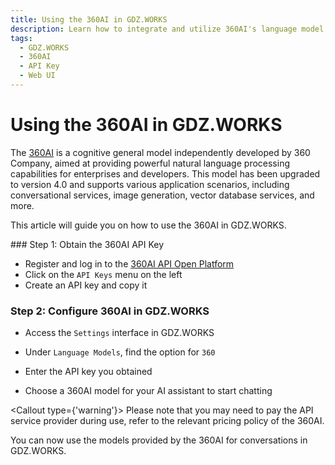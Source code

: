 ```yaml
---
title: Using the 360AI in GDZ.WORKS
description: Learn how to integrate and utilize 360AI's language model APIs in GDZ.WORKS.
tags:
  - GDZ.WORKS
  - 360AI
  - API Key
  - Web UI
---
```


# Using the 360AI in GDZ.WORKS

The [360AI](https://ai.360.com/) is a cognitive general model independently developed by 360 Company, aimed at providing powerful natural language processing capabilities for enterprises and developers. This model has been upgraded to version 4.0 and supports various application scenarios, including conversational services, image generation, vector database services, and more.

This article will guide you on how to use the 360AI in GDZ.WORKS.

<Steps>
  ### Step 1: Obtain the 360AI API Key

  - Register and log in to the [360AI API Open Platform](https://ai.360.com/platform/keys)
  - Click on the `API Keys` menu on the left
  - Create an API key and copy it

  ### Step 2: Configure 360AI in GDZ.WORKS

  - Access the `Settings` interface in GDZ.WORKS

  - Under `Language Models`, find the option for `360`

  - Enter the API key you obtained

  - Choose a 360AI model for your AI assistant to start chatting

  <Callout type={'warning'}>
    Please note that you may need to pay the API service provider during use, refer to the relevant
    pricing policy of the 360AI.
  </Callout>
</Steps>

You can now use the models provided by the 360AI for conversations in GDZ.WORKS.
